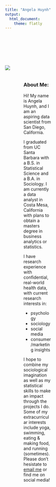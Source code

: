 ```yaml
---
title: "Angela Huynh"
output:
  html_document:
    theme: flatly
---
```

<style>
.column-left{
  float: left;
  width: 30%;
  text-align: left;
}
.column-right{
  float: right;
  width: 60%;
  text-align: left;
}
</style>

<br/><br/>
<div class="column-left">
<br/><br/><br/>
![](profile.jpg)


<div class="column-right">
<h3>About Me:</h3>

<p>Hi! My name is Angela Huynh, and I am an aspiring data scientist from San Diego, California.</p>
<p>I graduated from </b> UC Santa Barbara </b> with a B.S. in Statistical Science and a B.A. in Sociology. I am currently a data analyst in Costa Mesa, California with plans to obtain a masters degree in business analytics or statistics.</p>
I have research experience with confidential, real-world health data, with current research interests in:
<ul>
<li>psychology
<li>sociology
<li>social media
<li>consumer/marketing insights
</ul>

I hope to combine my sociological imagination as well as my statistical skills to make an impact through the projects I do. Some of my extracurricular interests include yoga, swimming, eating & making food, and running (sometimes). Please don't hesistate to [email me](mailto:angelahuynh112@gmail.com) or find me on social media!
</div>
